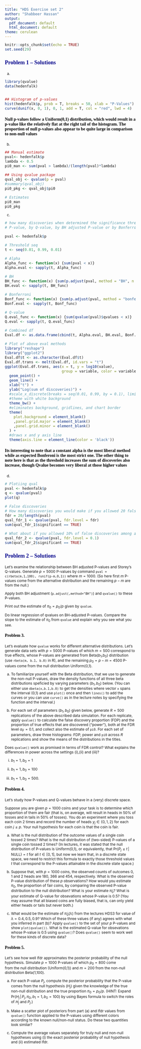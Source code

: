 ```yaml
---
title: "HDS Exercise set 2"
author: "Shabbeer Hassan"
output:
  pdf_document: default
  html_document: default
theme: cerulean
---
```


```r
knitr::opts_chunk$set(echo = TRUE)
set.seed(29)
```

<style type="text/css">

body{ /* Normal  */
      font-size: 12px;
  }
td {  /* Table  */
  font-size: 8px;
}
h1.title {
  font-size: 30px;
  color: DarkRed;
}
h1 { /* Header 1 */
  font-size: 22px;
  color: DarkBlue;
}
h2 { /* Header 2 */
    font-size: 20px;
  color: DarkBlue;
}
h3 { /* Header 3 */
  font-size: 18px;
  font-family: "Times New Roman", Times, serif;
  color: DarkBlue;
}
h4 { /* Header 4 */
  font-size: 14px;
  font-family: "Times New Roman", Times, serif;
  color: Black;
}
code.r{ /* Code block */
    font-size: 12px;
}
pre { /* Code block - determines code spacing between lines */
    font-size: 14px;
}
</style>


### Problem 1 -- Solutions

(a)
```r
library(qvalue)
data(hedenfalk)


## Histogram of p-values
hist(hedenfalk$p, prob = T, breaks = 50, xlab = "P-Values")
curve(dunif(x, 0, 1), 0, 1, add = T, col = "red", lwd = 4)
```


####  Null p-values follow a Uniform(0,1) distribution, which would result in a p-value like the relatively flat at the right tail of the histogram. The proportion of null p-values also appear to be quite large in comparison to non-null values

(b)
```r
## Manual estimate 
pval<- hedenfalk$p
lambda <- 0.5 
pi0_man <- sum(pval > lambda)/(length(pval)*lambda)

## Using qvalue package
qval_obj <- qvalue(p = pval)
#summary(qval_obj)
pi0_pkg <- qval_obj$pi0

# Estimates
pi0_man
pi0_pkg
```

(c) 
```r
# how many discoveries when determined the significance threshold by 
# P-value, by Q-value, by BH adjusted P-value or by Bonferroni corrected P-value

pval <- hedenfalk$p

# Threshold seq
t <- seq(0.01, 0.99, 0.01)

# Alpha 
Alpha_func <- function(x) {sum(pval < x)}
Alpha.eval <- sapply(t, Alpha_func)

# BH
BH_func <- function(x) {sum(p.adjust(pval, method = "BH", n = length(pval)) < x)}
BH.eval <- sapply(t, BH_func)

# Bonferroni
Bonf_func <- function(x) {sum(p.adjust(pval, method = "bonferroni", n = length(pval)) < x)}
Bonf.eval <- sapply(t, Bonf_func)

# Q-value
Q.eval_func <- function(x) {sum(qvalue(pval)$qvalues < x)}
Q.eval <- sapply(t, Q.eval_func)

# Combined df
Eval.df <- as.data.frame(cbind(t, Alpha.eval, BH.eval, Bonf.eval, Q.eval))

# Plot of above eval methods
library("reshape")
library("ggplot2")
Eval.df$t <- as.character(Eval.df$t)
Eval.df.trans <- melt(Eval.df, id.vars = "t")
ggplot(Eval.df.trans, aes(x = t, y = log10(value), 
                          group = variable, color = variable)) + 
  geom_point() + 
  geom_line() + 
  xlab("t") +
  ylab("Log(sum of discoveries)") +
  #scale_x_discrete(breaks = seq(0.01, 0.99, by = 0.1), limits=c(0.01, 0.99)) +
  #theme with white background
  theme_bw() +
  #eliminates background, gridlines, and chart border
  theme(
    plot.background = element_blank()
    ,panel.grid.major = element_blank()
    ,panel.grid.minor = element_blank()
  ) +
  #draws x and y axis line
  theme(axis.line = element_line(color = 'black')) 
```

#### Its interesting to note that a constant alpha is the most liberal method while as expected Bonferoni is the most strict one. The other thing to note here is that as the threshold increases the sum of discoveries also increase, though Qvalue becomes very liberal at those higher values

(d) 
```r

# Plotiing qval
pval <- hedenfalk$p
q <- qvalue(pval)
plot(q)

# False discoveries
# How many discoveries you would make if you allowed 20 false discoveries? 
fdr = 20/length(pval)
qval_fdr_1 <- qvalue(pval, fdr.level = fdr)
sum(qval_fdr_1$significant == TRUE)

# What about if you allowed 10% of false discoveries among all discoveries?
qval_fdr_2 <- qvalue(pval, fdr.level = 0.1)
sum(qval_fdr_2$significant == TRUE)
```


### Problem 2 -- Solutions

Let's examine the relationship between BH adjusted P-values and Storey's Q-values.
Generate $p=5000$ P-values by command
`pval = c(rbeta(m,1,100), runif(p-m,0,1))`
where $m=1000$.
(So here first $m$ P-values come from the alternative distribution and the remaining
$p-m$ are from the null.)

Apply both BH adjustment (`p.adjust(,method="BH")`) 
and `qvalue()` to these P-values.

Print out the estimate of $\pi_0 = p_0/p$ given by `qvalue`.

Do linear regression of qvalues on BH-adjusted P-values. 
Compare the slope to the estimate of $\pi_0$ from `qvalue` 
and explain why you see what you see.



#### Problem 3.
Let's evaluate how `qvalue` works for different alternative distributions.
Let's generate data sets with $p=5000$ P-values of which $m=500$ correspond
to true effects, whose P-values are generated from Beta($b_1$,$b_0$) distribution 
(use `rbeta(m, b.1, b.0)` in R), and the remaining $p_0 = p-m= 4500$ P-values 
come from the null distribution Uniform(0,1).

(a)
To familiarize yourself with the Beta distribution, that we use to generate
the non-null P-values, draw the density functions of all three 
beta distributions speficied by varying parameters $(b_1,b_0)$ below.
(You can either use `dbeta(x,b.1,b.0)` to get the densities where 
vector `x` spans the interval (0,1) and use `plot()` once and then `lines()`
to add the curves or you can use `curve()` as in the lecture notes by specifying the
function and the interval.)

(b)
For each set of parameters $(b_1,b_0)$ given below, 
generate $R = 500$ replications of the above
described data simulation. 
For each replicate, apply `qvalue()` to calculate the false discovery proportion (FDP) and 
the proportion of true effects that are discovered ("power"), 
both at the FDR level $\alpha_F = 0.1$, 
and collect also the estimate of `pi0`. 
For each set of parameters, draw three histograms:
FDP, power and `pi0` across $R$ replications and show the
means of the distributions in the titles.

Does `qvalue()` work as promised in terms of FDR control? 
What explains the differences in power
across the settings (i),(ii) and (iii)?

(i) $b_1=1, b_0=1$

(ii) $b_1=1, b_0=100$

(iii) $b_1=1, b_0=500$.



#### Problem 4.
Let's study how P-values and Q-values behave in a (very) discrete space.

Suppose you are given $p=1000$ coins and your task is to determine
which proportion of them are fair (that is, on average, 
will result in heads in 50% of tosses and in tails in 50% of tosses).
You do an experiment where you toss each coin 2 times and record
the number of heads $y_j \in \{0,1,2\}$ for each coin $j\leq p$.
Your null hypothesis for each coin is that the coin is fair.

(a) What is the null distribution of the outcome values of a single coin tossed 2 times?
What is the null distribution of (two-sided) 
P-values of a single coin tossed 2 times?
(In lectures, it was stated 
that the null distribution of P-values is Uniform(0,1), or equivalently, that
$\textrm{Pr}(P_j \leq t\,|\, \textrm{NULL}) = t$ for all $t \in [0,1]$, but 
now we learn that, 
in a discrete state space, we need to restrict this formula to exactly those
threshold values $t$ that correspond to the P-values attainable in the 
discrete state space.)

(b) Suppose that, with $p=1000$ coins, 
the observed counts of outcomes 0, 1 and 2 heads are 180, 366 and 454, respectively.
What is the observed P-value distribution of these $p$ observations?
How would you estimate $\pi_0$, the proportion of fair coins, 
by comparing the observed P-value distribution to the null distribution?
What is your estimate $\widehat{\pi}_0$?
What is your estimate of Q-value for obsevations whose P-value is 0.5?
(You may assume that all biased coins are fully biased, that is,
can only yield either heads or tails but never both.)

(c) What would be the estimate of $\widehat{\pi}_0(\lambda)$ from the lectures
HDS3 for value of $\lambda = 0.4, 0.5, 0.9$? Which of these three values (if any)
agrees with what you inferred in part (b)? 
Apply `qvalue()` to the set of your $p$ P-values and show 
`plot(qvalue())`. 
What is the estimated Q-value for obsevations whose P-value is 0.5 using `qvalue()`?
Does `qvalue()` seem to work well for these kinds of discrete data?



#### Problem 5.
Let's see how well $\textrm{lfdr}$ approximates the posterior probability of
the null hypothesis.
Simulate $p=1000$ P-values of which $p_0 = 800$ come  
from the null distribution (Uniform(0,1)) and
$m=200$ from the non-null distribution Beta(1,100).

(a)
For each P-value $P_j$, compute the posterior probability that the P-value comes from the 
null hypothesis ($H_j$) given the knowledge of the true non-null distribution 
and the true proportion $\pi_0 = p_0/p$.
(HINT: Expand 
$\textrm{Pr}(H_j\,|\,P_j, \pi_0, b_1=1, b_0=100)$ by using Bayes formula to switch
the roles of $H_j$ and $P_j$.)

(b)
Make a scatter plot of posteriors from part (a) and $\textrm{lfdr}$ 
values from `qvalue()` function applied to the P-values
using different colors according to the known null/non-null status.
Do these two quantities look similar?

(c)
Compute the average values separately for truly 
null and non-null hypotheses using (i) the exact posterior probability of 
null hypothesis and (ii) estimated $\textrm{lfdr}$.

